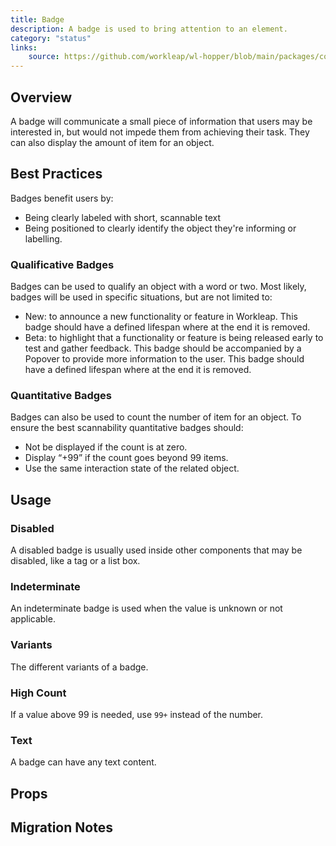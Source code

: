 ```yaml
---
title: Badge
description: A badge is used to bring attention to an element.
category: "status"
links:
    source: https://github.com/workleap/wl-hopper/blob/main/packages/components/src/badge/src/Badge.tsx
---
```


<Example src="badge/docs/badge/preview" isOpen />

## Overview

A badge will communicate a small piece of information that users may be interested in, but would not impede them from achieving their task.
They can also display the amount of item for an object.

## Best Practices

Badges benefit users by:

- Being clearly labeled with short, scannable text
- Being positioned to clearly identify the object they're informing or labelling.

### Qualificative Badges

Badges can be used to qualify an object with a word or two. Most likely, badges will be used in specific situations, but are not limited to:

- New: to announce a new functionality or feature in Workleap. This badge should have a defined lifespan where at the end it is removed.
- Beta: to highlight that a functionality or feature is being released early to test and gather feedback. This badge should be accompanied by a Popover to provide more information to the user. This badge should have a defined lifespan where at the end it is removed.

### Quantitative Badges

Badges can also be used to count the number of item for an object. To ensure the best scannability quantitative badges should:

- Not be displayed if the count is at zero.
- Display “+99” if the count goes beyond 99 items.
- Use the same interaction state of the related object.

## Usage

### Disabled
A disabled badge is usually used inside other components that may be disabled, like a tag or a list box.

<Example src="badge/docs/badge/disabled" />

### Indeterminate
An indeterminate badge is used when the value is unknown or not applicable.

<Example src="badge/docs/badge/indeterminate" />

### Variants
The different variants of a badge.

<Example src="badge/docs/badge/variants" />

### High Count
If a value above 99 is needed, use `99+` instead of the number.

<Example src="badge/docs/badge/highCount" />

### Text
A badge can have any text content.

<Example src="badge/docs/badge/text" />

## Props

<PropTable component="Badge" />

## Migration Notes

<MigrateGuide src="badge/docs/migration-notes" />
